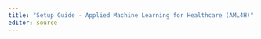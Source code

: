 ---
title: "Setup Guide - Applied Machine Learning for Healthcare (AML4H)"
editor: source
---


